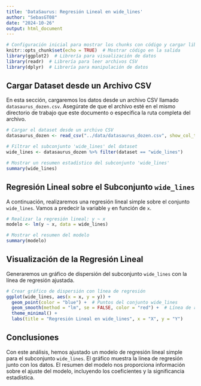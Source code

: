 ```yaml
---
title: 'DataSaurus: Regresión Lineal en wide_lines'
author: "SebasGT08"
date: "2024-10-26"
output: html_document
---
```

```r
# Configuración inicial para mostrar los chunks con código y cargar librerías necesarias
knitr::opts_chunk$set(echo = TRUE)  # Mostrar código en la salida
library(ggplot2)  # Librería para visualización de datos
library(readr)  # Librería para leer archivos CSV
library(dplyr)  # Librería para manipulación de datos
```

## Cargar Dataset desde un Archivo CSV

En esta sección, cargaremos los datos desde un archivo CSV llamado `datasaurus_dozen.csv`. Asegúrate de que el archivo esté en el mismo directorio de trabajo que este documento o especifica la ruta completa del archivo.

```r
# Cargar el dataset desde un archivo CSV
datasaurus_dozen <- read_csv("../data/datasaurus_dozen.csv", show_col_types = FALSE)

# Filtrar el subconjunto 'wide_lines' del dataset
wide_lines <- datasaurus_dozen %>% filter(dataset == "wide_lines")

# Mostrar un resumen estadístico del subconjunto 'wide_lines'
summary(wide_lines)
```

## Regresión Lineal sobre el Subconjunto `wide_lines`

A continuación, realizaremos una regresión lineal simple sobre el conjunto `wide_lines`. Vamos a predecir la variable `y` en función de `x`.

```r
# Realizar la regresión lineal: y ~ x
modelo <- lm(y ~ x, data = wide_lines)

# Mostrar el resumen del modelo
summary(modelo)
```

## Visualización de la Regresión Lineal

Generaremos un gráfico de dispersión del subconjunto `wide_lines` con la línea de regresión ajustada.

```r
# Crear gráfico de dispersión con línea de regresión
ggplot(wide_lines, aes(x = x, y = y)) + 
  geom_point(color = "blue") +  # Puntos del conjunto wide_lines
  geom_smooth(method = "lm", se = FALSE, color = "red") +  # Línea de regresión
  theme_minimal() + 
  labs(title = "Regresión Lineal en wide_lines", x = "X", y = "Y")
```

## Conclusiones

Con este análisis, hemos ajustado un modelo de regresión lineal simple para el subconjunto `wide_lines`. El gráfico muestra la línea de regresión junto con los datos. El resumen del modelo nos proporciona información sobre el ajuste del modelo, incluyendo los coeficientes y la significancia estadística.

